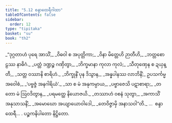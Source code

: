 ```yaml
---
title: "5.12 စန္ဒာထေရီဂါထာ"
tableOfContents: false
sidebar:
  order: 12
type: "tipitaka"
basket: "su"
book: "th2"
---
```



<DynamicBreadcrumb />

<Division number="122" book="th2" e="ch" v="19" p="393">

<Paragraph number="175" type="verses" book="th2">
_“ဒုဂ္ဂတာဟံ ပုရေ အာသိံ,_  
_ဝိဓဝါ စ အပုတ္တိကာ;_  
_ဝိနာ မိတ္တေဟိ ဉာတီဟိ,_  
_ဘတ္တစောဠဿ နာဓိဂံ._  

</Paragraph>

</Division>
<Division number="123" book="th2" e="ch" v="19" p="393">

<Paragraph number="176" type="verses" book="th2">
_ပတ္တံ ဒဏ္ဍဉ္စ ဂဏှိတွာ,_  
_ဘိက္ခမာနာ ကုလာ ကုလံ;_  
_သီတုဏှေန စ ဍယှန္တီ,_  
_သတ္တ ဝဿာနိ စာရိဟံ._  

</Paragraph>

</Division>
<Division number="124" book="th2" e="ch" v="19" p="393">

<Paragraph number="177" type="verses" book="th2">
_ဘိက္ခုနိံ ပုန ဒိသွာန,_  
_အန္နပါနဿ လာဘိနိံ;_  
ဥပသင်္ကမ္မ အဝေါစံ,_  
_‘ပဗ္ဗဇ္ဇံ အနဂါရိယံ’._  

</Paragraph>

</Division>
<Division number="125" book="th2" e="ch" v="19" p="393">

<Paragraph number="178" type="verses" book="th2">
_သာ စ မံ အနုကမ္ပာယ,_  
_ပဗ္ဗာဇေသိ ပဋာစာရာ;_  
_တတော မံ ဩဝဒိတွာန,_  
_ပရမတ္ထေ နိယောဇယိ._  

</Paragraph>

</Division>
<Division number="126" book="th2" e="ch" v="19" p="393">

<Paragraph number="179" type="verses" book="th2">
_တဿာဟံ ဝစနံ သုတွာ,_  
_အကာသိံ အနုသာသနိံ;_  
_အမောဃော အယျာယောဝါဒေါ,_  
_တေဝိဇ္ဇာမှိ အနာသဝါ”တိ._  


</Paragraph>
</Division>

<Paragraph number="180" type="center" book="th2">
…  စန္ဒာ ထေရီ… .



</Paragraph>

<Paragraph number="181" type="center" book="th2">
ပဉ္စကနိပါတော နိဋ္ဌိတော.
</Paragraph>